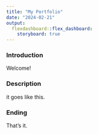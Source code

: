```yaml
---
title: "My Portfolio"
date: "2024-02-21"
output: 
  flexdashboard::flex_dashboard:
    storyboard: true
---
```


### Introduction

Welcome!

### Description

it goes like this.

### Ending

That's it.

